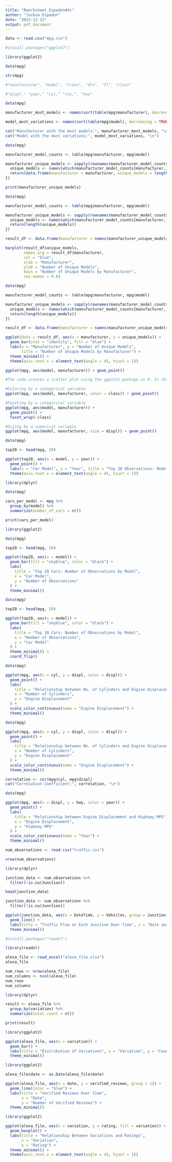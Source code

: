 ```yaml
---
title: "Rworksheet_Espadon#4c"
author: "Jushua Espadon"
date: "2023-12-12"
output: pdf_document
---
```


```r
data <- read.csv("mpg.csv")
```

```r
#install.packages("ggplot2")

library(ggplot2)

data(mpg)

str(mpg)

#"manufacturer", "model", "trans", "drv", "fl", "class"
```

```r
#"displ," "year," "cyl," "cty,", "hwy"
```

```r

data(mpg)

manufacturer_most_models <- names(sort(table(mpg$manufacturer), decreasing = TRUE))[1]

model_most_variations <- names(sort(table(mpg$model), decreasing = TRUE))[1]

cat("Manufacturer with the most models:", manufacturer_most_models, "\n")
cat("Model with the most variations:", model_most_variations, "\n")

```

```r

data(mpg)

manufacturer_model_counts <- table(mpg$manufacturer, mpg$model)

manufacturer_unique_models <- sapply(rownames(manufacturer_model_counts), function(manufacturer) {
  unique_models <- names(which(manufacturer_model_counts[manufacturer,] > 0))
  return(data.frame(manufacturer = manufacturer, unique_models = length(unique_models)))
})

print(manufacturer_unique_models)

```

```r
data(mpg)

manufacturer_model_counts <- table(mpg$manufacturer, mpg$model)

manufacturer_unique_models <- sapply(rownames(manufacturer_model_counts), function(manufacturer) {
  unique_models <- names(which(manufacturer_model_counts[manufacturer, ] > 0))
  return(length(unique_models))
})

result_df <- data.frame(manufacturer = names(manufacturer_unique_models), unique_models = manufacturer_unique_models)

barplot(result_df$unique_models,
        names.arg = result_df$manufacturer,
        col = "blue",
        xlab = "Manufacturer",
        ylab = "Number of Unique Models",
        main = "Number of Unique Models by Manufacturer",
        cex.names = 0.8)

```

```r
data(mpg)

manufacturer_model_counts <- table(mpg$manufacturer, mpg$model)

manufacturer_unique_models <- sapply(rownames(manufacturer_model_counts), function(manufacturer) {
  unique_models <- names(which(manufacturer_model_counts[manufacturer, ] > 0))
  return(length(unique_models))
})

result_df <- data.frame(manufacturer = names(manufacturer_unique_models), unique_models = manufacturer_unique_models)

ggplot(data = result_df, aes(x = manufacturer, y = unique_models)) +
  geom_bar(stat = "identity", fill = "blue") +
  labs(x = "Manufacturer", y = "Number of Unique Models",
       title = "Number of Unique Models by Manufacturer") +
  theme_minimal() +
  theme(axis.text.x = element_text(angle = 45, hjust = 1))


```

```r
ggplot(mpg, aes(model, manufacturer)) + geom_point()

#The code creates a scatter plot using the ggplot2 package in R. In this specific plot, the x-axis represents the car models (model variable), and the y-axis represents the manufacturers (manufacturer variable). Each point on the plot corresponds to a unique combination of a car model and its manufacturer.
```

```r
#Coloring by a categorical variable
ggplot(mpg, aes(model, manufacturer, color = class)) + geom_point()
```

```r
#Faceting by a categorical variable
ggplot(mpg, aes(model, manufacturer)) +
  geom_point() +
  facet_wrap(~class)
```

```r
#Sizing by a numerical variable
ggplot(mpg, aes(model, manufacturer, size = displ)) + geom_point()
```

```r
data(mpg)

top20 <- head(mpg, 20)

ggplot(top20, aes(x = model, y = year)) +
  geom_point() +
  labs(x = "Car Model", y = "Year", title = "Top 20 Observations: Model vs. Year") +
  theme(axis.text.x = element_text(angle = 45, hjust = 1))

```

```r
library(dplyr)

data(mpg)

cars_per_model <- mpg %>%
  group_by(model) %>%
  summarize(number_of_cars = n())

print(cars_per_model)

```

```r
library(ggplot2)

data(mpg)

top20 <- head(mpg, 20)

ggplot(top20, aes(x = model)) +
  geom_bar(fill = "skyblue", color = "black") +
  labs(
    title = "Top 20 Cars: Number of Observations by Model",
    x = "Car Model",
    y = "Number of Observations"
  ) +
  theme_minimal()

```

```r
data(mpg)

top20 <- head(mpg, 20)

ggplot(top20, aes(x = model)) +
  geom_bar(fill = "skyblue", color = "black") +
  labs(
    title = "Top 20 Cars: Number of Observations by Model",
    x = "Number of Observations",
    y = "Car Model"
  ) +
  theme_minimal() +
  coord_flip()

```

```r
data(mpg)

ggplot(mpg, aes(x = cyl, y = displ, color = displ)) +
  geom_point() +
  labs(
    title = "Relationship between No. of Cylinders and Engine Displacement",
    x = "Number of Cylinders",
    y = "Engine Displacement"
  ) +
  scale_color_continuous(name = "Engine Displacement") +
  theme_minimal()

```

```r
data(mpg)

ggplot(mpg, aes(x = cyl, y = displ, color = displ)) +
  geom_point() +
  labs(
    title = "Relationship between No. of Cylinders and Engine Displacement",
    x = "Number of Cylinders",
    y = "Engine Displacement"
  ) +
  scale_color_continuous(name = "Engine Displacement") +
  theme_minimal()

correlation <- cor(mpg$cyl, mpg$displ)
cat("Correlation Coefficient:", correlation, "\n")
```

```r
data(mpg)

ggplot(mpg, aes(x = displ, y = hwy, color = year)) +
  geom_point() +
  labs(
    title = "Relationship between Engine Displacement and Highway MPG",
    x = "Engine Displacement",
    y = "Highway MPG"
  ) +
  scale_color_continuous(name = "Year") +
  theme_minimal()
```

```r
num_observations <- read.csv("traffic.csv")

nrow(num_observations)
```

```r
library(dplyr)

junction_data <- num_observations %>%
  filter(!is.na(Junction))

head(junction_data)
```

```r
junction_data <- num_observations %>%
  filter(!is.na(Junction))

ggplot(junction_data, aes(x = DateTime, y = Vehicles, group = Junction, color = Junction)) +
  geom_line() +
  labs(title = "Traffic Flow at Each Junction Over Time", x = "Date and Time", y = "Number of Vehicles") +
  theme_minimal()

```

```r
#install.packages("readxl")

library(readxl)

alexa_file <- read_excel("alexa_file.xlsx")
alexa_file

```

```r
num_rows <- nrow(alexa_file)
num_columns <- ncol(alexa_file)
num_rows
num_columns
```

```r
library(dplyr)

result <- alexa_file %>%
  group_by(variation) %>%
  summarize(total_count = n())

print(result)
```

```r
library(ggplot2)

ggplot(alexa_file, aes(x = variation)) +
  geom_bar() +
  labs(title = "Distribution of Variations", x = "Variation", y = "Count") +
  theme_minimal()

```

```r
library(ggplot2)

alexa_file$date <- as.Date(alexa_file$date)

ggplot(alexa_file, aes(x = date, y = verified_reviews, group = 1)) +
  geom_line(color = "blue") +
  labs(title = "Verified Reviews Over Time",
       x = "Date",
       y = "Number of Verified Reviews") +
  theme_minimal()

```

```r
library(ggplot2)

ggplot(alexa_file, aes(x = variation, y = rating, fill = variation)) +
  geom_boxplot() +
  labs(title = "Relationship Between Variations and Ratings",
       x = "Variation",
       y = "Rating") +
  theme_minimal() +
  theme(axis.text.x = element_text(angle = 45, hjust = 1))
```
	
